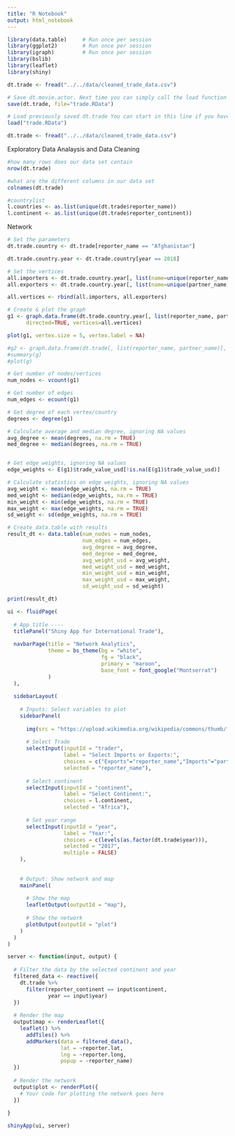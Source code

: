 ```yaml
---
title: "R Notebook"
output: html_notebook
---
```

```r
library(data.table)     # Run once per session
library(ggplot2)        # Run once per session
library(igraph)         # Run once per session
library(bslib)
library(leaflet)
library(shiny)
```

```r
dt.trade <- fread("../../data/cleaned_trade_data.csv")

# Save dt.movie.actor. Next time you can simply call the load function (below)
save(dt.trade, file="trade.RData") 

# Load previously saved dt.trade You can start in this line if you have previously saved these data.
load("trade.RData") 

dt.trade <- fread("../../data/cleaned_trade_data.csv")
```

Exploratory Data Analaysis and Data Cleaning 

```r
#how many rows does our data set contain 
nrow(dt.trade)

#what are the different columns in our data set
colnames(dt.trade)

#countrylist
l.countries <- as.list(unique(dt.trade$reporter_name))
l.continent <- as.list(unique(dt.trade$reporter_continent))

```

Network

```r
# Set the parameters
dt.trade.country <- dt.trade[reporter_name == "Afghanistan"]

dt.trade.country.year <- dt.trade.country[year == 2018]

# Set the vertices
all.importers <- dt.trade.country.year[, list(name=unique(reporter_name), type=TRUE)]
all.exporters <- dt.trade.country.year[, list(name=unique(partner_name), type=FALSE)]

all.vertices <- rbind(all.importers, all.exporters)

# Create & plot the graph
g1 <- graph.data.frame(dt.trade.country.year[, list(reporter_name, partner_name)],
      directed=TRUE, vertices=all.vertices)

plot(g1, vertex.size = 5, vertex.label = NA)

#g2 <- graph.data.frame(dt.trade[, list(reporter_name, partner_name)], directed=FALSE)
#summary(g) 
#plot(g)
```
```r
# Get number of nodes/vertices
num_nodes <- vcount(g1)

# Get number of edges
num_edges <- ecount(g1)

# Get degree of each vertex/country
degrees <- degree(g1)

# Calculate average and median degree, ignoring NA values
avg_degree <- mean(degrees, na.rm = TRUE)
med_degree <- median(degrees, na.rm = TRUE)


# Get edge weights, ignoring NA values
edge_weights <- E(g1)$trade_value_usd[!is.na(E(g1)$trade_value_usd)]

# Calculate statistics on edge weights, ignoring NA values
avg_weight <- mean(edge_weights, na.rm = TRUE)
med_weight <- median(edge_weights, na.rm = TRUE)
min_weight <- min(edge_weights, na.rm = TRUE)
max_weight <- max(edge_weights, na.rm = TRUE)
sd_weight <- sd(edge_weights, na.rm = TRUE)

# Create data.table with results
result_dt <- data.table(num_nodes = num_nodes,
                        num_edges = num_edges,
                        avg_degree = avg_degree,
                        med_degree = med_degree,
                        avg_weight_usd = avg_weight,
                        med_weight_usd = med_weight,
                        min_weight_usd = min_weight,
                        max_weight_usd = max_weight,
                        sd_weight_usd = sd_weight)

print(result_dt)

```

```r
ui <- fluidPage(
  
  # App title ----
  titlePanel("Shiny App for International Trade"),
  
  navbarPage(title = "Network Analytics",
             theme = bs_theme(bg = "white",
                              fg = "black",
                              primary = "maroon",
                              base_font = font_google("Montserrat")
             )
  ),
  
  sidebarLayout(
    
    # Inputs: Select variables to plot
    sidebarPanel(
      
      img(src = "https://upload.wikimedia.org/wikipedia/commons/thumb/f/f5/World_Trade_Organization_%28logo_and_wordmark%29.svg/2560px-World_Trade_Organization_%28logo_and_wordmark%29.svg.png",width="100%"),
      
      # Select Trade
      selectInput(inputId = "trader", 
                  label = "Select Imports or Exports:",
                  choices = c("Exports"="reporter_name","Imports"="partner_name"), 
                  selected = "reporter_name"),
      
      # Select continent
      selectInput(inputId = "continent", 
                  label = "Select Continent:",
                  choices = l.continent, 
                  selected = "Africa"),
      
      # Set year range
      selectInput(inputId = "year",
                  label = "Year:",
                  choices = c(levels(as.factor(dt.trade$year))),
                  selected = "2017",
                  multiple = FALSE)
    ),
    
    
    # Output: Show network and map
    mainPanel(
      
      # Show the map
      leafletOutput(outputId = "map"),
      
      # Show the network
      plotOutput(outputId = "plot")
    )
  )
)

```

```r
server <- function(input, output) {
  
  # Filter the data by the selected continent and year
  filtered_data <- reactive({
    dt.trade %>%
      filter(reporter_continent == input$continent,
             year == input$year)
  })
  
  # Render the map
  output$map <- renderLeaflet({
    leaflet() %>%
      addTiles() %>%
      addMarkers(data = filtered_data(),
                 lat = ~reporter.lat,
                 lng = ~reporter.long,
                 popup = ~reporter_name)
  })
  
  # Render the network
  output$plot <- renderPlot({
    # Your code for plotting the network goes here
  })
  
}

```

```r
shinyApp(ui, server)
```
